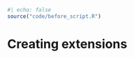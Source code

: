 ```r
#| echo: false
source("code/before_script.R")
```

# Creating extensions {#sec-creating-extensions}

<!-- possibly, one chapter before it could be a short overview of the existing (stable) extensions -->
